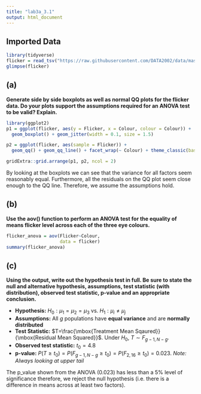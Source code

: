 ---
title: "lab3a_3.1"
output: html_document
---

## Imported Data
```{r import data, echo = FALSE, message = FALSE, warning = FALSE}
library(tidyverse)
flicker = read_tsv("https://raw.githubusercontent.com/DATA2002/data/master/flicker.txt")
glimpse(flicker)
```


## (a)
**Generate side by side boxplots as well as normal QQ plots for the flicker data. Do your plots support the assumptions required for an ANOVA test to be valid? Explain.**

```{r, echo = FALSE}
library(ggplot2)
p1 = ggplot(flicker, aes(y = Flicker, x = Colour, colour = Colour)) +
  geom_boxplot() + geom_jitter(width = 0.1, size = 1.5)

p2 = ggplot(flicker, aes(sample = Flicker)) + 
  geom_qq() + geom_qq_line() + facet_wrap(~ Colour) + theme_classic(base_size = 8)

gridExtra::grid.arrange(p1, p2, ncol = 2)
```

By looking at the boxplots we can see that the variance for all factors seem reasonably equal. Furthermore, all the residuals on the QQ plot seem close enough to the QQ line. Therefore, we assume the assumptions hold.

## (b)
**Use the aov() function to perform an ANOVA test for the equality of means flicker level across each of the three eye colours.**

```{r}
flicker_anova = aov(Flicker~Colour,
                    data = flicker)
summary(flicker_anova)
```

## (c)
**Using the output, write out the hypothesis test in full. Be sure to state the null and alternative hypothesis, assumptions, test statistic (with distribution), observed test statistic, p-value and an appropriate conclusion.**

- **Hypothesis:** $H_0:\mu_1=\mu_2=\mu_3$ vs. $H_1:\mu_i\neq\mu_j$
- **Assumptions:** All $g$ populations have **equal variance** and are **normally distributed**
- **Test Statistic:** $T=\frac{\mbox{Treatment Mean Sqaured}}{\mbox{Residual Mean Squared}}$. Under $H_0$, $T\sim F_{g-1, N-g}$.
- **Observed test statistic:** $t_0 = 4.8$
- **p-value:** $P(T\geq t_0)=P(F_{g-1,N-g}\geq t_0)=P(F_{2,16}\geq t_0)=0.023$. *Note: Always looking at upper tail*

The p_value shown from the ANOVA (0.023) has less than a 5% level of significance therefore, we reject the null hypothesis (i.e. there is a difference in means across at least two factors).





